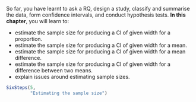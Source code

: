 ::: {.objectivesBox .objectives data-latex="{iconmonstr-target-4-240.png}"}
So far, you have learnt to ask a RQ, design a study, classify and summarise the data, form confidence intervals, and conduct hypothesis tests.
**In this chapter**, you will learn to:

* estimate the sample size for producing a CI of given width for a proportion.
* estimate the sample size for producing a CI of given width for a mean.
* estimate the sample size for producing a CI of given width for a mean difference.
* estimate the sample size for producing a CI of given width for a difference between two means.
* explain issues around estimating sample sizes.

:::



```r
SixSteps(5, 
         "Estimating the sample size")
```